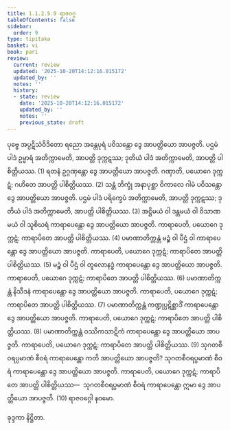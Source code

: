 ```yaml
---
title: 1.1.2.5.9 ရာဇဝဂ္ဂ
tableOfContents: false
sidebar:
  order: 9
type: tipitaka
basket: vi
book: pari
review:
  current: review
  updated: '2025-10-20T14:12:16.015172'
  updated_by: ''
  notes: ''
  history:
  - state: review
    date: '2025-10-20T14:12:16.015172'
    updated_by: ''
    notes: ''
    previous_state: draft
---
```



<DynamicBreadcrumb />


<ReviewStatus review={frontmatter.review} showDetails={true} />

<HypothesisAnnotation frontmatter={frontmatter} />

<Division number="173" book="pari" e="ch" v="5" p="71">

<Paragraph number="475" book="pari">
ပုဗ္ဗေ အပ္ပဋိသံဝိဒိတော ရညော အန္တေပုရံ ပဝိသန္တော ဒွေ အာပတ္တိယော အာပဇ္ဇတိ. ပဌမံ ပါဒံ ဥမ္မာရံ အတိက္ကာမေတိ, အာပတ္တိ ဒုက္ကဋဿ; ဒုတိယံ ပါဒံ အတိက္ကာမေတိ, အာပတ္တိ ပါစိတ္တိယဿ. (1)
</Paragraph>

<Paragraph number="476" book="pari">
ရတနံ ဥဂ္ဂဏှန္တော ဒွေ အာပတ္တိယော အာပဇ္ဇတိ. ဂဏှာတိ, ပယောဂေ ဒုက္ကဋံ; ဂဟိတေ အာပတ္တိ ပါစိတ္တိယဿ. (2)
</Paragraph>

<Paragraph number="477" book="pari">
သန္တံ ဘိက္ခုံ အနာပုစ္ဆာ ဝိကာလေ ဂါမံ ပဝိသန္တော ဒွေ အာပတ္တိယော အာပဇ္ဇတိ. ပဌမံ ပါဒံ ပရိက္ခေပံ အတိက္ကာမေတိ, အာပတ္တိ ဒုက္ကဋဿ; ဒုတိယံ ပါဒံ အတိက္ကာမေတိ, အာပတ္တိ ပါစိတ္တိယဿ. (3)
</Paragraph>

<Paragraph number="478" book="pari">
အဋ္ဌိမယံ ဝါ ဒန္တမယံ ဝါ ဝိသာဏမယံ ဝါ သူစိဃရံ ကာရာပေန္တော ဒွေ အာပတ္တိယော အာပဇ္ဇတိ. ကာရာပေတိ, ပယောဂေ ဒုက္ကဋံ; ကာရာပိတေ အာပတ္တိ ပါစိတ္တိယဿ. (4)
</Paragraph>

<Paragraph number="479" book="pari">
ပမာဏာတိက္ကန္တံ မဉ္စံ ဝါ ပီဌံ ဝါ ကာရာပေန္တော ဒွေ အာပတ္တိယော အာပဇ္ဇတိ. ကာရာပေတိ, ပယောဂေ ဒုက္ကဋံ; ကာရာပိတေ အာပတ္တိ ပါစိတ္တိယဿ. (5)
</Paragraph>

<Paragraph number="480" book="pari">
မဉ္စံ ဝါ ပီဌံ ဝါ တူလောနဒ္ဓံ ကာရာပေန္တော ဒွေ အာပတ္တိယော အာပဇ္ဇတိ. ကာရာပေတိ, ပယောဂေ ဒုက္ကဋံ; ကာရာပိတေ အာပတ္တိ ပါစိတ္တိယဿ. (6)
</Paragraph>

<Paragraph number="481" book="pari">
ပမာဏာတိက္ကန္တံ နိသီဒနံ ကာရာပေန္တော ဒွေ အာပတ္တိယော အာပဇ္ဇတိ. ကာရာပေတိ, ပယောဂေ ဒုက္ကဋံ; ကာရာပိတေ အာပတ္တိ ပါစိတ္တိယဿ. (7)
</Paragraph>

<Paragraph number="482" book="pari">
ပမာဏာတိက္ကန္တံ ကဏ္ဍုပ္ပဋိစ္ဆာဒိံ ကာရာပေန္တော ဒွေ အာပတ္တိယော အာပဇ္ဇတိ. ကာရာပေတိ, ပယောဂေ ဒုက္ကဋံ; ကာရာပိတေ အာပတ္တိ ပါစိတ္တိယဿ. (8)
</Paragraph>

<Paragraph number="483" book="pari">
ပမာဏာတိက္ကန္တံ ဝဿိကသာဋိကံ ကာရာပေန္တော ဒွေ အာပတ္တိယော အာပဇ္ဇတိ. ကာရာပေတိ, ပယောဂေ ဒုက္ကဋံ; ကာရာပိတေ အာပတ္တိ ပါစိတ္တိယဿ. (9)
</Paragraph>

<Paragraph number="484" book="pari">
သုဂတစီဝရပ္ပမာဏံ စီဝရံ ကာရာပေန္တော ကတိ အာပတ္တိယော အာပဇ္ဇတိ? သုဂတစီဝရပ္ပမာဏံ စီဝရံ ကာရာပေန္တော ဒွေ အာပတ္တိယော အာပဇ္ဇတိ. ကာရာပေတိ, ပယောဂေ ဒုက္ကဋံ; ကာရာပိတေ အာပတ္တိ ပါစိတ္တိယဿ—  သုဂတစီဝရပ္ပမာဏံ စီဝရံ ကာရာပေန္တော ဣမာ ဒွေ အာပတ္တိယော အာပဇ္ဇတိ. (10)

</Paragraph>
</Division>

<Paragraph number="485" type="center" book="pari">
ရာဇဝဂ္ဂေါ နဝမော.

  
ခုဒ္ဒကာ နိဋ္ဌိတာ.
</Paragraph>